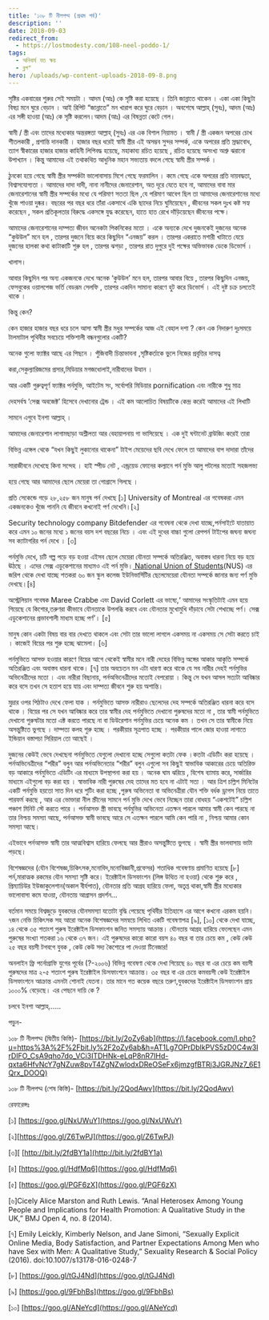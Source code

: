 ```yaml
---
title: '১০৮ টি নীলপদ্ম (প্রথম পর্ব)'
description: ''
date: 2018-09-03
redirect_from:
  - https://lostmodesty.com/108-neel-poddo-1/
tags:
  - অনিবার্য যত ক্ষয়
  - ব্লগ"
hero: /uploads/wp-content-uploads-2018-09-8.png
---
```


সৃষ্টির একবারের শুরুর সেই সময়টা । আদম (আঃ) কে সৃষ্টি করা হয়েছে । তিনি জান্নাতে থাকেন । একা একা কিছুটা বিষণ্ণ মনে ঘুরে বেড়ান । আই রিপিট “জান্নাতে” মন খারাপ করে ঘুরে বেড়ান । অবশেষে আল্লাহ্‌ (সুবঃ), আদম (আঃ) এর সঙ্গী হাওয়া (আঃ) কে সৃষ্টি করলেন।আদম (আঃ) এর বিষন্নতা কেটে গেল।

স্বামী / স্ত্রী এবং তাদের মধ্যেকার অন্তরঙ্গতা আল্লাহ্‌ (সুবঃ) এর এক বিশাল নিয়ামত । স্বামী / স্ত্রী একজন অপরের চোখ শীতলকারী , প্রশান্তি দানকারী । হাজার বছর ধরেই স্বামী স্ত্রীর এই অসম্ভব সুন্দর সম্পর্ক, একে অপরের প্রতি স্রদ্ধাবোধ, ত্যাগ স্বীকারের হাজার হাজার কাহিনী লিপিবদ্ধ হয়েছে, মহাকাব্য রচিত হয়েছে , রচিত হয়েছে অসংখ্য অশ্রু ঝরানো উপাখ্যান । কিন্তু আমাদের এই তথাকথিত আধুনিক মহান সভ্যতায় বদলে গেছে স্বামী স্ত্রীর সম্পর্ক ।

ঠুনকো হয়ে গেছে স্বামী স্ত্রীর সম্পর্কটা ভালোবাসায় মিশে গেছে ফরমালিন । কমে গেছে একে অপরের প্রতি দায়বদ্ধতা, বিশ্বাসযোগ্যতা । আমাদের দাদা দাদী, নানা নানীদের জেনারেশান, অত দূরে যেতে হবে না, আমাদের বাবা মার জেনারেশানের স্বামী স্ত্রীর সম্পর্কের মধ্যে যে পরিমাণ সততা ছিল ,যে পরিমাণ আবেগ ছিল তা আমাদের জেনারেশানের মধ্যে খুঁজে পাওয়া দুষ্কর। বছরের পর বছর ধরে তাঁরা একসাথে একি ছাদের নিচে ঘুমিয়েছেন , জীবনের সকল দুঃখ কষ্ট সহ্য করেছেন , সকল প্রতিকূলতার বিরুদ্ধে একসঙ্গে যুদ্ধ করেছেন, হাতে হাত রেখে দাঁড়িয়েছেন জীবনের পক্ষে।

আমাদের জেনারেশানের দাম্পত্য জীবন অনেকটা পিকনিকের মতো । একে অন্যকে দেখে দুজনকেই দুজনের অনেক “কুউউল” মনে হল , তারপর দুজনে বিয়ে করে কিছুদিন “এনজয়” করল । তারপর একরাতে মশারী খাটাতে যেয়ে দুজনের হালকা কথা কাটাকাটি শুরু হল , তারপর ঝগড়া , তারপর রাত দুপুরে দুই পক্ষের অভিভাবক ডেকে ডিভোর্স ।

খালাস।

আবার কিছুদিন পর অন্য একজনকে দেখে অনেক ‘কুউউল’ মনে হল, তারপর আবার বিয়ে , তারপর কিছুদিন এনজয়, ফেসবুকের ওয়ালপেজ ভর্তি বেডরূম সেলফি , তারপর একদিন সামান্য কারণে হুট করে ডিভোর্স । এই দুষ্ট চক্র চলতেই থাকে ।

কিন্তু কেন?

কেন হাজার হাজার বছর ধরে চলে আসা স্বামী স্ত্রীর মধুর সম্পর্কের আজ এই বেহাল দশা ? কেন এক নিদারুণ দুঃসময়ে টালমাটাল পৃথিবীর সবচেয়ে শক্তিশালী বন্ধনগুলোর একটি?

অনেক গুলো ফ্যাক্টর আছে এর পিছনে । পুঁজিবাদী চিন্তাভাবনা ,সৃষ্টিকর্তাকে ভুলে নিজের প্রবৃত্তির দাসত্ব

করা,সেকুল্যারিজমের প্রসার,মিডিয়ার মগজধোলাই,নারীবাদের উত্থান ।

আর একটি গুরুত্বপূর্ণ ফ্যাক্টর পর্নমুভি, আইটেম সং, সর্বোপরি মিডিয়ার pornification এবং নারীকে শুধু মাত্র

দেহসর্বস্ব ‘সেক্স অবজেক্ট’ হিসেবে দেখানোর ট্রেন্ড । এই কম আলোচিত বিষয়টিকে কেন্দ্র করেই আমাদের এই লিখাটি

সামনে এগুবে ইনশা আল্লাহ্‌ ।

আমাদের জেনারেশান লাগামছাড়া অশ্লীলতা আর বেহায়াপনায় গা ভাসিয়েছে । এক দুই ঘন্টানেট ব্রাউজিং করেই তারা

বিভিন্ন এঙ্গেল থেকে “যখন কিছুই লুকানোর থাকেনা” টাইপ মেয়েদের ছবি দেখে ফেলে তা আমাদের বাপ দাদারা তাঁদের

সারাজীবনে দেখেছে কিনা সন্দেহ । হাই স্পীড নেট , এন্ড্রয়েড ফোনের কল্যানে পর্ন মুভি আলু পটলের মতোই সহজলভ্য

হয়ে গেছে আর আমাদের ছেলে মেয়েরা তা গোগ্রাসে গিলছে ।

প্রতি সেকেন্ডে গড়ে ২৮,২৫৮ জন মানুষ পর্ন দেখছে \[১] University of Montreal এর গবেষকরা এমন একজনকেও খুঁজে পাননি যে জীবনে কখনোই পর্ণ দেখেনি।\[২]

Security technology company Bitdefender এর গবেষনা থেকে দেখা যাচ্ছে,পর্নসাইটে যাতায়াত করে এমন ১০ জনের মধ্যে ১ জনের বয়স দশ বছরের নিচে । এবং এই দুধের বাচ্চা গুলো রেপপর্ন টাইপের জঘন্য জঘন্য সব ক্যাটাগরির পর্ন দেখে । \[৩]

পর্নমুভি দেখে, চটি গল্প পড়ে বড় হওয়া এইসব ছেলে মেয়েরা যৌনতা সম্পর্কে অতিরঞ্জিত, অবাস্তব ধারনা নিয়ে বড় হয়ে ঊঠছে । এদের সেক্স এডুকেশানের মাধ্যমও এই পর্ন মুভি।[ National Union of Students](http://www.nus.org.uk/en/news/students-turn-to-porn-to-fill-the-gaps-in-their-sex-education/)(NUS) এর জরিপ থেকে দেখা যাচ্ছে শতকরা ৬০ জন স্কুল কলেজ ইউনিভার্সিটির ছেলেমেয়েরা যৌনতা সম্পর্কে জানার জন্য পর্ণ মুভি দেখছে।\[৪]

অস্ট্রেলিয়ান গবেষক Maree Crabbe এবং David Corlett এর ভাষ্যে,‘ আমাদের সংস্কৃতিটাই এমন হয়ে গিয়েছে যে কিশোর,তরুণরা কীভাবে যৌনতাকে উপলব্ধি করবে এবং যৌনতার মুখোমুখি দাঁড়াবে সেটা শেখাচ্ছে পর্ণ। সেক্স এডুকেশানের প্রভাবশালী মাধ্যম হচ্ছে পর্ণ’। \[৫]

মানুষ কোন একটা বিষয় বার বার দেখতে থাকলে এবং সেটা তার ভালো লাগলে একসময় না একসময় সে সেটা করতে চাই । কাজেই বিয়ের পর শুরু হচ্ছে ঝামেলা। \[৬]

পর্নমুভিতে আসক্ত হওয়ার কারণে বিয়ের আগে থেকেই স্বামীর মনে নারী দেহের বিভিন্ন অঙ্গের আকার আকৃতি সম্পর্কে অতিরঞ্জিত এবং অবাস্তব ধারনা থাকে। \[৭] তার অবচেতন মন এটা ধারণা করে থাকে যে সব নারীর দেহই পর্নমুভির অভিনেত্রীদের মতো । এবং নারীরা বিছানায়, পর্নঅভিনেত্রীদের মতোই বেপরোয়া । কিন্তু সে যখন আসল সত্যটা আবিষ্কার করে বসে তখন সে হতাশ হয়ে যায় এবং দাম্পত্য জীবনে শুরু হয় অশান্তি।

মুদ্রার ওপর পিঠটাও দেখে ফেলা যাক । পর্নমুভিতে আসক্ত নারীরাও ছেলেদের দেহ সম্পর্কে অতিরঞ্জিত ধারনা করে বসে থাকে । বিয়ের পর সে যখন আবিষ্কার করে তার স্বামীর দেহ পর্নমুভিতে দেখানো পুরুষদের মতো না , তার স্বামী পর্নমুভিতে দেখানো পুরুষটার মতো এক্ট করতে পারছে না বা ডিউরেশান পর্নমুভির চেয়ে অনেক কম । তখন সে তার স্বামীকে নিয়ে অসন্তুষ্টিতে ভুগছে । দাম্পত্য কলহ শুরু হচ্ছে । পরকীয়ার সূত্রপাত হচ্ছে । পরকীয়ার পালে জোর হাওয়া লাগাতে ইন্ডিয়ান বস্তাপচা সিরিয়াল তো আছেই ।

দুজনের কেউই ভেবে দেখছেনা পর্নমুভিতে যেগুলো দেখানো হচ্ছে সেগুলো কতটা ফেক ।কতটা এডিটিং করা হয়েছে । পর্নঅভিনেত্রীদের “শরীর” বলুন আর পর্নঅভিনেতার “শরীর” বলুন এগুলো সব কিছুই স্বাভাবিক আকারের চেয়ে অতিরিক্ত বড় আকারে পর্নমুভিতে এডিটিং এর মাধ্যমে উপস্থাপনা করা হয় । অনেক ঘাম ঝরিয়ে , বিশেষ ব্যামায় করে, সার্জারির মাধ্যমে এইগুলো বড় করা হয় । স্বাভাবিক নারী পুরুষের দেহ তাদের মত হবে না এটাই সত্য । আর ত্রিশ চল্লিশ মিনিটের একটি পর্নমুভি হয়তো সাত দিন ধরে শুটিং করা হচ্ছে ,পুরুষ অভিনেতা বা অভিনেত্রীরা যৌন শক্তি বর্ধক ড্রাগস নিয়ে তাতে পারফর্ম করছে , আর এর ভোক্তারা নীল স্ক্রীনের সামনে পর্ন মুভি দেখে ভেবে নিচ্ছেন তারা বোধহয় “একশটেই” চল্লিশ পঞ্চাশ মিনিট স্টে করতে পারে । পর্নআসক্ত স্ত্রী ভাবছে পর্নমুভির অভিনেতা এতক্ষন পারলে আমার স্বামী কেন পারছে না তার নিশ্চয় সমস্যা আছে, পর্নআসক্ত স্বামী ভাবছে আরে সে এতক্ষন পারলে আমি কেন পারি না , নিশ্চয় আমার কোন সমস্যা আছে।

এইভাবে পর্নআসক্ত স্বামী তার আত্মবিশ্বাস হারিয়ে ফেলছে আর স্ত্রীরাও অসন্তুষ্টিতে ভুগছে । স্বামী স্ত্রীর ভালবাসায় ভাটা পড়ছে।

বিশেষজ্ঞদের (যৌন বিশেষজ্ঞ,চিকিৎসক,মনোবিদ,মনোবিজ্ঞানী,প্রফেসর) শতাধিক গবেষণায় প্রমাণিত হয়েছে \[৮] পর্ন,মারাত্মক রকমের যৌন সমস্যা সৃষ্টি করে। ইরেক্টাইল ডিসফাংশন (লিঙ্গ উত্থিত না হওয়া) থেকে শুরু করে , প্রিম্যাচিউর ইউজাকুলেশান(অকাল বীর্যপাত), যৌনতার প্রতি আগ্রহ হারিয়ে ফেলা, অতৃপ্ত থাকা,স্বামী স্ত্রীর মধ্যেকার ভালোবাসা কমে যাওয়া, যৌনতায় আগ্রাসন প্রদর্শন...

বর্তমান সময়ে বিশ্বজুড়ে যুবকদের যৌনসমস্যা যতোটা বৃদ্ধি পেয়েছে পৃথিবীর ইতিহাসে এর আগে কখনো এরকম হয়নি। ৭জন নেভি চিকিৎসক সহ আরো অনেক বিশেষজ্ঞদের সমন্বয়ে লিখিত একটি গবেষণাপত্র \[৯], \[১০] থেকে দেখা যাচ্ছে, ১৪ থেকে ৩৫ শতাংশ পুরুষ ইরেক্টাইল ডিসফাংশন জনিত সমস্যায় আক্রান্ত। যৌনতায় আগ্রহ হারিয়ে ফেলেছেন এমন পুরুষের সংখ্যা শতকরা ১৬ থেকে ৩৭ জন। এই পুরুষদের কারো কারো বয়স ৪০ বছর বা তার চেয়ে কম , কেউ কেউ ২৫ বছর বয়সী টগবগে যুবক , কেউ কেউ সদ্য কৈশোরে পা দেওয়া টিনেজার!

অনলাইন ফ্রি পর্নোগ্রাফি যুগের পূর্বের (?-২০০৬) বিভিন্ন গবেষণা থেকে দেখা গিয়েছে ৪০ বছর বা এর চেয়ে কম বয়সী পুরুষদের মাত্র ২-৫ শতাংশ পুরুষ ইরেক্টাইল ডিসফাংশনে আক্রান্ত। ৩৫ বছর বা এর চেয়ে কমবয়সী কেউ ইরেক্টাইল ডিসফাংশনে আক্রান্ত এমনটা শোনাই যেতনা। তার মানে গত কয়েক বছরে তরুণ,যুবকদের ইরেক্টাইল ডিসফাংশন প্রায় ১০০০% বেড়েছে। এর পেছনে দায়ি কে ?

চলবে ইনশা আল্লাহ্‌……

পড়ুন-

১০৮ টি নীলপদ্ম (দ্বিতীয় কিস্তি)- [https://bit.ly/2oZy6ab](https://l.facebook.com/l.php?u=https%3A%2F%2Fbit.ly%2F2oZy6ab&h=AT1Lg7OPrDblkPVS5zD0C4w3IrDIFO_CsA9qho7do_VCi3ITDHNk-eLqP8nR7IHd-qxta6HfvNcY7gNZuw8pvT4ZgNZwlodxDReOSeFx6jmzgfBTRj3JGRJNz7_6E1Qrx_DOOQ)

১০৮ টি নীলপদ্ম (শেষ কিস্তি)- [https://bit.ly/2QodAwv](https://bit.ly/2QodAwv)

রেফারেন্সঃ

\[১] [https://goo.gl/NxUWuY](https://goo.gl/NxUWuY)

\[২][https://goo.gl/Z6TwPJ](https://goo.gl/Z6TwPJ)

\[৩]\[ [http://bit.ly/2fdBY1a](http://bit.ly/2fdBY1a)

\[৪] [https://goo.gl/HdfMq6](https://goo.gl/HdfMq6)

\[৫] [https://goo.gl/PGF6zX](https://goo.gl/PGF6zX)

\[৬]Cicely Alice Marston and Ruth Lewis. “Anal Heterosex Among Young People and Implications for Health Promotion: A Qualitative Study in the UK,” BMJ Open 4, no. 8 (2014).

\[৭] Emily Leickly, Kimberly Nelson, and Jane Simoni, “Sexually Explicit Online Media, Body Satisfaction, and Partner Expectations Among Men who have Sex with Men: A Qualitative Study,” Sexuality Research & Social Policy (2016). doi:10.1007/s13178-016-0248-7

\[৮] [https://goo.gl/tGJ4Nd](https://goo.gl/tGJ4Nd)

\[৯] [https://goo.gl/9FbhBs](https://goo.gl/9FbhBs)

\[১০] [https://goo.gl/ANeYcd](https://goo.gl/ANeYcd)
